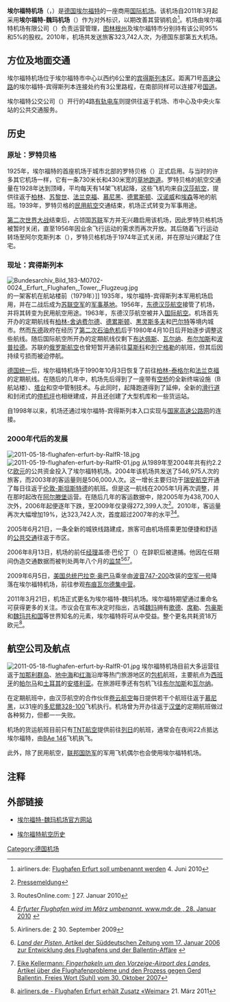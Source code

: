 {{Infobox airport
| name          = 埃尔福特-魏玛机场
| nativename    = Flughafen Erfurt-Weimar
| image         = Logo Flughafen Erfurt-Weimar.svg
| image-width   = 180px
| caption       = 
| image2        = Luftbild Flughafen Erfurt.jpg
| image2-width  = 270px
| caption2      = 
| type          = 民用
| operator      = 埃尔福特机场有限公司
| opened        = 1935年
| closed        = 
| city-served   = {{GER}}[[埃尔福特|埃尔福特]]
| distance_to_city = 6公里
| hub           = 
| website       = [https://www.flughafen-erfurt-weimar.de/ flughafen-erfurt-weimar.de]
| IATA          = ERF
| ICAO          = EDDE
| FAA           = 
| LID           = 
| location      = 
| coordinates   = {{Coord|50|58|47|N|10|57|29|E|type:airport|display=inline,title}}
| pushpin_map   = Germany Thuringia#Germany#Europe
| pushpin_label = '''EDDE'''
| elevation-m   = 315
| image_map     = 
| r1-number     = 10/28
| r1-length-f   = 8,500
| r1-length-m   = 2,600
| r1-surface    = [[沥青|沥青]]
| r2-number     = 
| r2-length-f   = 
| r2-length-m   = 
| r2-surface    = 
| h1-number     = 
| h1-length-f   = 
| h1-length-m   = 
| h1-surface    = 
| stat-year     = 2010年
| stat_passenger = 323,742人次
| stat_cargo    = 
| stat_flight   = 
| stat1-header  = 
| stat1-data    = 
| footnotes     = 
}}
'''埃尔福特机场'''（{{lang-de|'''Flughafen Erfurt'''}}，{{airport codes|ERF|EDDE}}）是[[德国|德国]][[埃尔福特|埃尔福特]]的一座商用[[国际机场|国际机场]]。该机场自2011年3月起采用'''埃尔福特-魏玛机场'''（{{lang|de|'''Flughafen Erfurt-Weimar'''}}）作为对外标识，以期改善其营销机会<ref>{{de}}airliners.de: [http://www.airliners.de/management/marketing/flughafen-erfurt-soll-umbenannt-werden/21313 Flughafen Erfurt soll umbenannt werden] {{Wayback|url=http://www.airliners.de/management/marketing/flughafen-erfurt-soll-umbenannt-werden/21313 |date=20101120152026 }} 4. Juni 2010</ref>。机场由埃尔福特机场有限公司（{{lang|de|Flughafen Erfurt GmbH}}）负责运营管理，[[图林根州|图林根州]]及埃尔福特市分别持有该公司95%和5%的股权。2010年，机场共发送旅客323,742人次，为德国东部第五大机场。

==方位及地面交通==
埃尔福特机场位于埃尔福特市中心以西约6公里的[[宾得斯列本|宾得斯列本]]区。距离71号[[高速公路|高速公路]]的埃尔福特-宾得斯列本连接处约有3公里路程，在南部同样可以连接7号[[国道|国道]]。

埃尔福特公交公司（{{lang|de|Erfurter Verkehrsbetriebe}}）开行的4路[[有轨电车|有轨电车]]则提供往返于机场、市中心及中央火车站的公共交通服务。

==历史==
===原址：罗特贝格===
1925年，埃尔福特的首座机场于城市北部的罗特贝格（{{lang|de|Roten Berg}}）正式启用。与当时的许多其它机场一样，它有一条730米长和430米宽的[[草地|草地]][[跑道|跑道]]。罗特贝格的航空交通量在1928年达到顶峰，平均每天有14架飞机起降，这些飞机均来自[[汉莎航空|汉莎航空]]，提供往返于[[柏林|柏林]]、[[苏黎世|苏黎世]]、[[法兰克福|法兰克福]]、[[慕尼黑|慕尼黑]]、[[德累斯顿|德累斯顿]]、[[汉诺威|汉诺威]]和[[埃森|埃森]]等地的航班。1939年，罗特贝格的[[民用航空|民用航空]]交通结束，机场正式转变为军事用途。

[[第二次世界大战|第二次世界大战]]结束后，占领国[[苏联|苏联]]军方并无兴趣启用该机场，因此罗特贝格机场被暂时关闭，直至1956年因业余飞行运动的需求而再次开放。其后随着飞行运动转场至阿尔克斯列本（{{lang|de|Alkersleben}}），罗特贝格机场于1974年正式关闭，并在原址兴建起了住宅。

===现址：宾得斯列本===
[[File:Bundesarchiv_Bild_183-M0702-0024,_Erfurt,_Flughafen,_Tower,_Flugzeug.jpg|thumb]]的一架客机在航站楼前（1979年）]]
1935年，埃尔福特-宾得斯列本军用机场启用，并在二战后成为[[苏联空军|苏联空军]]的[[军事基地|军事基地]]。1956年，[[东德汉莎航空|东德汉莎航空]]接管了机场，并将其转变为民用航空用途。1963年，东德汉莎航空被并入[[国际航空|国际航空]]。机场首先开办的定期航线有[[柏林-舍讷费尔德国际机场|柏林-舍讷费尔德]]、[[德累斯顿|德累斯顿]]、[[黒灵斯多夫|黒灵斯多夫]]和[[巴尔特|巴尔特]]等境内城市。然而[[东德|东德]]政府在经历了[[第二次石油危机|第二次石油危机]]后于1980年4月10日后开始逐步调整这些航线。随后国际航空所开办的定期航线仅剩下[[布达佩斯|布达佩斯]]、[[瓦尔纳|瓦尔纳]]、[[布尔加斯|布尔加斯]]和[[波普拉德|波普拉德]]。苏联的[[俄罗斯航空|俄罗斯航空]]也曾短暂开通前往[[莫斯科|莫斯科]]和[[列宁格勒|列宁格勒]]的航班，但其后因持续亏损而被迫停航。

[[德国统一|德国统一]]后，埃尔福特机场于1990年10月3日恢复了前往[[柏林-泰格尔机场|柏林-泰格尔]]和[[法兰克福机场|法兰克福]]的定期航线。在随后的几年中，机场先后得到了一座带有[[空桥|空桥]]的全新终端设施（B航站楼）、[[塔台|塔台]]和空中管制技术。与此同时，起降跑道得到了延伸，全新的[[滑行道|滑行道]]和封闭式的[[停机坪|停机坪]]也相继建成，并且还创建了大型机库和一些货运站。

自1998年以来，机场还通过埃尔福特-宾得斯列本入口实现与[[德国高速公路|国家高速公路网]]的连接。

===2000年代后的发展===
[[File:2011-05-18-flughafen-erfurt-by-RalfR-18.jpg|thumb]]
[[File:2011-05-19-flughafen-erfurt-by-RalfR-01.jpg|thumb]]
从1989年至2004年共有约2.2亿[[欧元|欧元]]的公共资金投入了埃尔福特机场。2004年该机场共发送了546,975人次的旅客，而2003年的客运量则是506,000人次。这一增长主要归功于[[瑞安航空|瑞安航空]]开通了每日往返于[[伦敦-斯坦斯特德机场|伦敦-斯坦斯特德]]的航班。但是这一航线在2005年1月再次调整，并在那时起改在[[莱比锡-阿尔滕堡机场|阿尔滕堡]]运营。在随后几年的客运数据中，除2005年为438,700人次外，2006年起便逐年下跌，至2009年仅录得272,399人次<ref>{{de}}[http://www.open-report.de/artikel/Passagieraufkommen+am+Flughafen+Erfurt+gesunken/39249.html Pressemeldung]{{dead link|date=2018年2月 |bot=InternetArchiveBot |fix-attempted=yes }}</ref>。2010年，客运量再次大幅增加19%，达323,742人次，首度超过2007年的水平<ref>{{de}}RoutesOnline.com: [http://www.routesonline.com/airports/5649/erfurt-airport/8/data/] 27. Januar 2010</ref><ref>{{de}}[http://www.mdr.de/thueringen/mitte-west-thueringen/8163531.html ''Erfurter Flughafen wird im März umbenannt.'' www.mdr.de , 28. Januar 2010] {{Wayback|url=http://www.mdr.de/thueringen/mitte-west-thueringen/8163531.html |date=20110305160413 }}</ref>。

2005年6月21日，一条全新的城铁线路建成，旅客可由机场搭乘更加便捷和舒适的[[公共交通|公共交通]]往返于市区。

2006年8月13日，机场的前任[[经理|经理]]盖德·巴伦丁（{{lang|de|Gerd Ballentin}}）在辞职后被逮捕。他因在任期间伪造交通数据而被判处两年八个月的[[监禁|监禁]]<ref>{{de}}Airliners.de: [http://www.airliners.de/management/koepfe/bgh-bestaetigt-haftstrafe-fuer-ballentin/19482] {{Wayback|url=http://www.airliners.de/management/koepfe/bgh-bestaetigt-haftstrafe-fuer-ballentin/19482 |date=20151128223440 }} 30. September 2009</ref><ref>{{de}}[http://www.sueddeutsche.de/panorama/artikel/391/68323/ ''Land der Pisten'', Artikel der Süddeutschen Zeitung vom 17. Januar 2006 zur Entwicklung des Flughafens und der Ballentin-Affäre] {{Wayback|url=http://www.sueddeutsche.de/panorama/artikel/391/68323/ |date=20070313192856 }}</ref><ref>{{de}}[http://www.freies-wort.de/nachrichten/thueringen/seite3thueringenfw/art2402,727334 Eike Kellermann: ''Fingerhakeln um den Vorzeige-Airport des Landes'', Artikel über die Flughafenprobleme und den Prozess gegen Gerd Ballentin, Freies Wort (Suhl) vom 30. Oktober 2007]{{dead link|date=2017年12月 |bot=InternetArchiveBot |fix-attempted=yes }}</ref>。

2009年6月5日，[[美国总统|美国总统]][[巴拉克·奥巴马|巴拉克·奥巴马]]乘坐由[[波音747-200|波音747-200]]改装的[[空军一号|空军一号]]降落在埃尔福特机场，前往参观[[布痕瓦尔德集中营|布痕瓦尔德集中营]]。

2011年3月21日，机场正式更名为埃尔福特-魏玛机场。埃尔福特期望通过重命名可获得更多的关注。市议会在宣布决定时指出，古城[[魏玛|魏玛]]拥有[[歌德|歌德]]、[[席勒|席勒]]、[[包豪斯|包豪斯]]和[[魏玛共和国|魏玛共和国]]等世界知名的元素，埃尔福特将可从中受益。整个更名共耗资18万欧元<ref>{{de}}[http://www.airliners.de/management/marketing/flughafen-erfurt-erhaelt-zusatz-weimar/23685 airliners.de - Flughafen Erfurt erhält Zusatz «Weimar»] {{Wayback|url=http://www.airliners.de/management/marketing/flughafen-erfurt-erhaelt-zusatz-weimar/23685 |date=20110827172413 }} 21. März 2011</ref>。

==航空公司及航点==
[[File:2011-05-18-flughafen-erfurt-by-RalfR-01.jpg|thumb]]
埃尔福特机场目前大多运营往返于[[加那利群岛|加那利群岛]]、[[地中海|地中海]]和[[红海|红海]]沿岸等热门旅游地区的[[包机|包机]]航班，主要航点为[[西班牙|西班牙]]的[[帕爾馬（西班牙）|帕尔马]]和[[土耳其|土耳其]]的[[安塔利亚|安塔利亚]]。在旅游旺季还有包机飞往[[布尔加斯|布尔加斯]]和[[瓦尔纳|瓦尔纳]]。

在定期航班中，由汉莎航空的合作伙伴[[卷云航空|卷云航空]]每日提供若干个航班往返于[[慕尼黑机场|慕尼黑]]，以31座的[[多尼爾328|多尼爾328-100]]飞机执行。机场曾为开办往返于[[汉堡机场|汉堡]]的定期航班做过各种努力，但都一一失败。

机场的货运航班目前只有[[TNT航空|TNT航空]]提供前往[[列日|列日]]的航班，通常会在夜间22点抵达埃尔福特，由[[BAe_146|BAe 146]]飞机执飞。

此外，除了民用航空，[[联邦国防军|联邦国防军]]的军用飞机偶尔也会使用埃尔福特机场。

{{Airport-dest-list
|[[VIA航空|VIA航空]]| '''季节性'''：布尔加斯、瓦尔纳
|[[保加利亚包机航空|保加利亚包机航空]]| '''季节性'''：布尔加斯、瓦尔纳
|[[卷云航空|卷云航空]]|慕尼黑
|[[汉堡航空|汉堡航空]]|'''季节性'''：安塔利亚、德布勒森、雷克雅未克-凯夫拉维克、巴拉顿、斯普利特、塔林
|[[诺维航空|诺维航空]]|安菲达
|[[天际航空|天际航空]]|安塔利亚
|[[太阳快运|太阳快运]]|伊兹密尔
|[[突尼斯航空|突尼斯航空]]|'''季节性''':杰尔巴、安菲达
}}

==注释==
{{reflist}}

==外部链接==
{{commonscat|Erfurt Airport|埃尔福特-魏玛机场}}
* {{de}}[http://www.flughafen-erfurt-weimar.de/ 埃尔福特-魏玛机场官方网站] {{Wayback|url=http://www.flughafen-erfurt-weimar.de/ |date=20110414095408 }}
* {{de}}[http://www.luftfahrt-erfurt.de 埃尔福特航空历史] {{Wayback|url=http://www.luftfahrt-erfurt.de/ |date=20200218221148 }}

{{德國機場}}
{{Portal bar|德國|交通|航空}}

{{Authority control}}
[[Category:德国机场|Category:德国机场]]